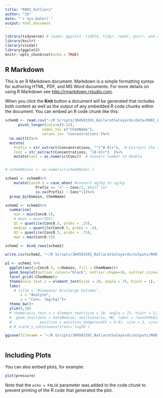 ```yaml
---
title: "R001_Outliers"
author: "JS"
date: "`r Sys.Date()`"
output: html_document
---
```


```r

library(tidyverse) # loads: ggplot2, tibble, tidyr, readr, purrr, and dplyr
library(knitr)
library(visdat)
library(ggplot2)
knitr::opts_chunk$set(echo = TRUE)
```

## R Markdown

This is an R Markdown document. Markdown is a simple formatting syntax for authoring HTML, PDF, and MS Word documents. For more details on using R Markdown see <http://rmarkdown.rstudio.com>.

When you click the **Knit** button a document will be generated that includes both content as well as the output of any embedded R code chunks within the document. You can embed an R code chunk like this:

```r
schem0 <- read.csv("~/R Scripts/304501591_BallaratSaleyards/data/R001_Outliers/data_FN.csv", header=T, na.strings=c("","NA"))%>%
      pivot_longer(cols=c(8:12),
                 names_to= c("ChemName"),
                 values_to= 'Concentrations')%>%
  na.omit(C)%>%
  mutate(
    Prefix = str_extract(Concentrations, "^[^0-9]+"),  # Extracts the symbol (non-numeric part)
    Conc = str_extract(Concentrations, "[0-9]+")  )%>%
    mutate(Conc = as.numeric(Conc))  # Convert number to double


# schem0$Conc <- as.numeric(schem0$Conc )

schem1 <- schem0%>%
    mutate(Conc0.5 = case_when( #convert mg/kg to ug/kg
              Prefix == "<" ~ Conc/2, #half lor
              is.na(Prefix) ~ Conc*1))%>%
  group_by(Domain, ChemName)

schem2 <- schem1%>%
  summarise(
    min = min(Conc0.5),
    # mean = mean(TDS),
    Q1 = quantile(Conc0.5, probs = .25),
    median = quantile(Conc0.5, probs = .5),
    Q3 = quantile(Conc0.5, probs = .75),
    max = max(Conc0.5))

schem2 <- bind_rows(schem2)

write.csv(schem2, "~/R Scripts/304501591_BallaratSaleyards/outputs/R001_Outliers/Outliers.Rev0.csv", row.names = FALSE)

p1 <- schem1 %>%
  ggplot(aes(y=Conc0.5, x=Domain, fill = ChemName))+
  geom_boxplot(outlier.colour="black", outlier.shape=16, outlier.size=2) +
  facet_grid(~ChemName)+
  theme(axis.text.x = element_text(size = 10, angle = 75, hjust = 1), legend.position = "none") +
  labs(
    # title = "Minewater Discharge Volumes",
       x = "Analyte",
       y = "Conc. (mg/kg)")+
  theme_bw()+
  ylim(0,30)
  # theme(axis.text.x = element_text(size = 10, angle = 75, hjust = 1), legend.position = "none")
  #  geom_text(data = dataMedian, aes(Scenario, MD, label = round(Median, digits = 0)), 
  #             position = position_dodge(width = 0.8), size = 3, vjust = -0.5)
  # # scale_y_continuous(trans='log10')

ggsave(filename = "~/R Scripts/304501591_BallaratSaleyards/outputs/R001_Outliers/p1_Outliers.Rev0.jpeg", plot = p1, device = "jpeg", width = 16, height = 12, units = "cm", scale = 1.4) 
    

```

## Including Plots

You can also embed plots, for example:

```r
plot(pressure)
```

Note that the `echo = FALSE` parameter was added to the code chunk to prevent printing of the R code that generated the plot.
